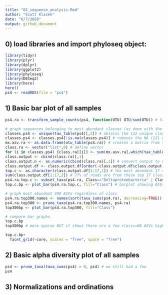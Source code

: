 ```yaml
---
title: "02_sequence_analysis.Rmd"
author: "Scott Klasek"
date: "6/7/2020"
output: github_document
---
```


## 0) load libraries and import phyloseq object:

```r
library(tidyr)
library(plyr)
library(dplyr)
library(ggplot2)
library(phyloseq)
library(DESeq2)
library(here)
here()
ps4 <- readRDS(file = "ps4")
```

## 1) Basic bar plot of all samples

```r
ps4.ra <- transform_sample_counts(ps4, function(OTU) OTU/sum(OTU)) # transform read counts to relative abundances

# graph sequences belonging to most abundant classes (as done with the OTU dataset) 
classes.ps4 <- unique(tax_table(ps4)[,3]) # obtains the 122 unique class names
classes.ps4 <- classes.ps4[!is.na(classes.ps4)] # removes the NA (121 unique classes)
mx.asv.ra <- as.data.frame(otu_table(ps4.ra)) # creates a matrix from the phyloseq object
class.ra <- vector("list",0) # define vector
for (i in classes.ps4) {class.ra[[i]] <- sum(mx.asv.ra[,which(tax_table(ps4.ra)[,3]==i)])/44} # calculate average % abund of each class
class.output <- cbind(class.ra)[,1] 
class.output.n <- as.numeric(cbind(class.ra)[,1]) # convert output to numeric
class.output.df <- class.output.df[order(-class.output.df$class.output.n),] # sort by pct abundance in descending order
top.c <- as.character(class.output.df[1:17,1]) # the most abundant 17 classes are each > 1% relabund, selecting these
sum(class.output.df[1:17,2]) # 77% of reads are from these top 17 classes
ps4.ra.top.c <- subset_taxa(ps4.ra, Class=="Deltaproteobacteria" | Class=="Gammaproteobacteria" | Class=="Anaerolineae" | Class=="Alphaproteobacteria" | Class==  "Ignavibacteria" | Class=="Nitrospira" | Class=="Thermodesulfovibrionia" | Class=="Bacteroidia" | Class=="Campylobacteria" | Class=="Phycisphaerae" | Class==    "Acidobacteriia" | Class=="Dehalococcoidia" | Class=="Woesearchaeia" | Class== "Verrucomicrobiae"| Class=="NC10" | Class== "Spirochaetia" | Class==     "Calditrichia") # top classes. just setting Class==top.c doesn't work and eliminates a lot of ASVs for a reason I don't understand
top.c.bp <- plot_bar(ps4.ra.top.c, fill="Class") # barplot showing ASVs belonging to classes > 1% abundance

# graph most abundant 300 ASVs regardless of class
ps4.ra.top300.names <- names(sort(taxa_sums(ps4.ra), decreasing=TRUE))[1:300]
ps4.ra.top300 <- prune_taxa(ps4.ra.top300.names, ps4.ra)
top300bp <- plot_bar(ps4.ra.top300, fill="Class")

# compare bar graphs
top.c.bp
top300bp # more sparse BUT it shows there are a few class==NA ASVs highly abundant in South core tsunami deposits. they appear to be Zixibacteria

top.c.bp+
  facet_grid(~core, scales = "free", space = "free")
```

## 2) Basic alpha diversity plot of all samples

```r
ps4 <- prune_taxa(taxa_sums(ps4) > 0, ps4) # we still had a few 
ps4
```


## 3) Normalizations and ordinations



